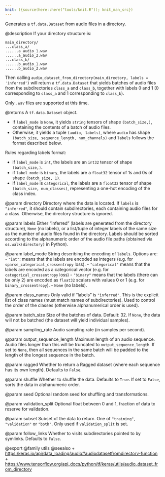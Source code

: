 ```yaml
---
knit: ({source(here::here("tools/knit.R")); knit_man_src})
---
```

Generates a `tf.data.Dataset` from audio files in a directory.

@description
If your directory structure is:

```
main_directory/
...class_a/
......a_audio_1.wav
......a_audio_2.wav
...class_b/
......b_audio_1.wav
......b_audio_2.wav
```

Then calling `audio_dataset_from_directory(main_directory,
labels = 'inferred')`
will return a `tf.data.Dataset` that yields batches of audio files from
the subdirectories `class_a` and `class_b`, together with labels
0 and 1 (0 corresponding to `class_a` and 1 corresponding to `class_b`).

Only `.wav` files are supported at this time.

@returns
A `tf.data.Dataset` object.

- If `label_mode` is `None`, it yields `string` tensors of shape
  `(batch_size,)`, containing the contents of a batch of audio files.
- Otherwise, it yields a tuple `(audio, labels)`, where `audio`
  has shape `(batch_size, sequence_length, num_channels)` and `labels`
  follows the format described
  below.

Rules regarding labels format:

- if `label_mode` is `int`, the labels are an `int32` tensor of shape
  `(batch_size,)`.
- if `label_mode` is `binary`, the labels are a `float32` tensor of
  1s and 0s of shape `(batch_size, 1)`.
- if `label_mode` is `categorical`, the labels are a `float32` tensor
  of shape `(batch_size, num_classes)`, representing a one-hot
  encoding of the class index.

@param directory
Directory where the data is located.
If `labels` is `"inferred"`, it should contain subdirectories,
each containing audio files for a class. Otherwise, the directory
structure is ignored.

@param labels
Either "inferred" (labels are generated from the directory
structure), `None` (no labels), or a list/tuple of integer labels
of the same size as the number of audio files found in
the directory. Labels should be sorted according to the
alphanumeric order of the audio file paths
(obtained via `os.walk(directory)` in Python).

@param label_mode
String describing the encoding of `labels`. Options are:
- `"int"`: means that the labels are encoded as integers (e.g. for
  `sparse_categorical_crossentropy` loss).
- `"categorical"` means that the labels are encoded as a categorical
  vector (e.g. for `categorical_crossentropy` loss)
- `"binary"` means that the labels (there can be only 2)
  are encoded as `float32` scalars with values 0
  or 1 (e.g. for `binary_crossentropy`).
- `None` (no labels).

@param class_names
Only valid if "labels" is `"inferred"`.
This is the explicit list of class names
(must match names of subdirectories). Used to control the order
of the classes (otherwise alphanumerical order is used).

@param batch_size
Size of the batches of data. Default: 32. If `None`,
the data will not be batched
(the dataset will yield individual samples).

@param sampling_rate
Audio sampling rate (in samples per second).

@param output_sequence_length
Maximum length of an audio sequence. Audio files
longer than this will be truncated to `output_sequence_length`.
If set to `None`, then all sequences in the same batch will
be padded to the
length of the longest sequence in the batch.

@param ragged
Whether to return a Ragged dataset (where each sequence has its
own length). Defaults to `False`.

@param shuffle
Whether to shuffle the data. Defaults to `True`.
If set to `False`, sorts the data in alphanumeric order.

@param seed
Optional random seed for shuffling and transformations.

@param validation_split
Optional float between 0 and 1, fraction of data to
reserve for validation.

@param subset
Subset of the data to return. One of `"training"`,
`"validation"` or `"both"`. Only used if `validation_split` is set.

@param follow_links
Whether to visits subdirectories pointed to by symlinks.
Defaults to `False`.

@export
@family utils
@seealso
+ <https:/keras.io/api/data_loading/audio#audiodatasetfromdirectory-function>
+ <https://www.tensorflow.org/api_docs/python/tf/keras/utils/audio_dataset_from_directory>
